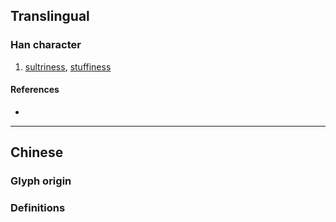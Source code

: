 {{character info/new}}
{{also|熅}}
==Translingual==

===Han character===
{{Han char|rn=86|rad=火|as=09|sn=13|four=|canj=FABT|ids=⿰火昷}}

# [[sultriness]], [[stuffiness]]

====References====
* {{Han ref|kx=0678.161|dkj=19262|hdz=32217.020|uh=7174|ud=29044}}

----

==Chinese==

===Glyph origin===
{{Han etym}}

===Definitions===
{{zh-see|熅|v}}